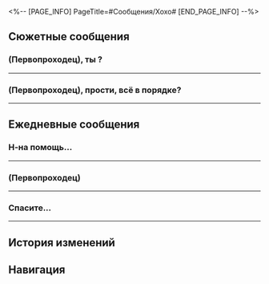 <%-- [PAGE_INFO]
PageTitle=#Сообщения/Хохо#
[END_PAGE_INFO] --%>
{{Сообщение Инфобокс
|id          = 1217
|Изображение = Персонаж Хохо Иконка.png
|Тип         = Персонаж
|Отправитель = Хохо
|Описание    = Хвост господина Хвоста
|Фракция     = Лофу Сяньчжоу
}}

==Сюжетные сообщения==
===(Первопроходец), ты {{MC|ж=занята|м=занят}}?===
{{Сообщения
|условие_получения = 
|текст =
:'''Хохо:''' (Первопроходец), ты {{MC|ж=занята|м=занят}}?
:{Выбор} Уже нет.
::'''(Первопроходец):''' Были дела, но теперь я {{MC|м=свободен|ж=свободна}}.
:{Выбор} Для тебя у меня всегда найдётся время.
::'''(Первопроходец):''' Для тебя у меня всегда найдётся время.
:'''Хохо:''' Ох, как здорово.
:'''Хохо:''' Я видела в новостях, что ты тренируешь команду Белобога.
:'''Хохо:''' Думала, ты {{MC|ж=занята|м=занят}}.
:'''Хохо:''' Даже не верится, что у тебя есть свободное время.
:'''Хохо:''' Хе-хе
:'''Хохо:''' Господин Хвост интересуется, почему ты внезапно {{MC|м=освободился|ж=освободилась}}.
:{Выбор} Лука выбыл.
:'''(Первопроходец):''' Лука выбыл из игры. Потому и появилось свободное время.
:'''Хохо:''' !
:'''Хохо:''' ...
:'''Хохо:''' Как жаль...
:'''Хохо:''' Я не знала.
:{Выбор} В соревнованиях всегда так.
::'''(Первопроходец):''' Ничего страшного. В соревнованиях всегда так - есть и победы и поражения.
:{Выбор} Ты смотрела новости спорта?
::'''(Первопроходец):''' Мне казалось, в спортивных новостях уже сообщили об этом. Не видела?
::'''Хохо:''' Нет.
::'''Хохо:''' Но я только что видела заметку в газетном киоске.
:'''Хохо:''' *Хнык*
:'''Хохо:''' Господин Хвост так хочет увидеться с тобой, что даже поднял из-за этого шум.
:'''Хохо:''' Господин Хвост говорит, что не поднимал никакого шума.
:'''Хохо:''' Но я-то знаю.
:{Выбор} Где встречаемся?
:'''(Первопроходец):''' Где встречаемся?
:'''Хохо:''' Давай встретимся на «Рассекателе небес».
:'''Хохо:''' Мы скоро будем
:'''Хохо:''' !
}}
----

===(Первопроходец), прости, всё в порядке?===
{{Сообщения
|условие_получения = 
|текст =
:'''Хохо:''' (Первопроходец), прости, всё в порядке?
:{Выбор} Хелиоби покинул Сяньчжоу.
:'''(Первопроходец):''' Хелиоби покинул Сяньчжоу.
:'''(Первопроходец):''' Он не вернётся.
:'''Хохо:''' Правда? Это хорошо.
:{Выбор} {{MC|ж=Поймала|м=Поймал}} ещё одного.
:'''(Первопроходец):''' Однако я {{MC|ж=поймала|м=поймал}} ещё одного опасного хелиоби и собираюсь вернуть его в башню подавления.
:'''Хохо:''' Это же ты, (Первопроходец).
:'''Хохо:''' Никогда не приходишь с пустыми руками.
:'''Хохо:''' Буду ждать у башни подавления.
:'''Хохо:''' Спасибо за работу.
}}
----

==Ежедневные сообщения==
===Н-на помощь...===
{{Сообщения
|условие_получения = 
|текст=
:'''Хохо:''' Н-на помощь...
:{Выбор} Что случилось?
::'''(Первопроходец):''' Хохо, что случилось?
::'''Хохо:''' Да ерунда так-то.
:{Выбор} Ты в опасности?
::'''(Первопроходец):''' Ты в опасности? Где ты, я уже бегу!
::'''Хохо:''' Оооой
::'''Хохо:''' Нет, мне ничего не угрожает.
:'''Хохо:''' Я только что написала в групповой чат, а мне никто не ответил.
:'''Хохо:''' Я долго ждала, но всё равно никто не ответил.
:'''Хохо:''' Я испортила атмосферу?
:'''Хохо:''' Что же делать...
:{Выбор} И всё, что ли?
::'''(Первопроходец):''' И всё, что ли?
::'''(Первопроходец):''' Да не переживай ты так. Чем прочнее панцирь, тем меньше волнуют подобные пустяки.
::'''Хохо:''' Как же я тебе завидую.
:{Выбор} Мне тоже неловко стало.
::'''(Первопроходец):''' Мне уже {{MC|ж=самой|м=самому}} неловко стало.
::'''(Первопроходец):''' Похоже, мы одного поля ягоды.
::'''Хохо:''' А-а-а-а
::'''Хохо:''' Дай пять.
:{Выбор} Я спасу положение.
::'''(Первопроходец):''' А что за чат? Отвечу тебе там стикером.
::'''Хохо:''' Рабочий чат судей...
::'''Хохо:''' Аааа
::'''Хохо:''' Но спасибо.
:'''Хохо:''' !
:'''Хохо:''' Ура!
:'''Хохо:''' Мне ответила госпожа Сюэи!
:'''Хохо:''' Я спасена!
:'''Хохо:''' Госпожа Сюэи - моя вечная спасительница.
:{Выбор} Ой как здорово.
::'''(Первопроходец):''' Ой как здорово.
::'''Хохо:''' Я как раз подумывала об увольнении.
::'''Хохо:''' Но мне ответили. Ура!
:{Выбор} Ой как досадно.
::'''(Первопроходец):''' Ой как досадно. Лучше б в чате и дальше была тишина.
::'''(Первопроходец):''' Может, ты осмелишься на этот шаг и повзрослеешь.
::'''Хохо:''' Аааа
::'''Хохо:''' Страшно представить.
}}
----

===(Первопроходец)===
{{Сообщения
|условие_получения = 
|текст=
:'''Хохо:''' (Первопроходец)
:'''Хохо:''' Извини
:'''Хохо:''' Побеспокою
:'''Хохо:''' Удобно?
:'''Хохо:''' [[Файл:Пом-Пом Стикер 11.png|80px]]
:'''Хохо:''' Ты {{MC|ж=занята|м=занят}}, да?
:'''Хохо:''' Пс-с-с...
:{Выбор} Только {{MC|ж=увидела|м=увидел}}. Говори.
::'''(Первопроходец):''' Прости, только {{MC|ж=увидела|м=увидел}}. Я не {{MC|ж=занята|м=занят}}, говори.
:{Выбор} А если скажу, что {{MC|ж=занята|м=занят}}?
::'''(Первопроходец):''' А если скажу, что {{MC|ж=занята|м=занят}}?
::'''Хохо:''' Да?
:{Выбор} Ты слишком вежлива.
::'''(Первопроходец):''' Ты слишком вежлива. Если хочешь что-то мне сказать, то сразу говори.
::'''(Первопроходец):''' Отвечу, когда увижу.
:'''Хохо:''' Да ничего уже.
:'''Хохо:''' Прошу прощения за беспокойство.
:'''Хохо:''' Я вспомнила о промокоде к эмпатической иммерсии, который ещё не активировала.
:'''Хохо:''' Но я тогда была на миссии.
:'''Хохо:''' Срок действия кода истекает в полдень.
:{Выбор} Ещё успеваем?
::'''(Первопроходец):''' Я ещё успеваю помочь тебе его активировать?
::'''Хохо:''' Уже слишком поздно.
:{Выбор} Дело и правда срочное...
::'''(Первопроходец):''' Значит, дело и правда срочное. Будет обидно упустить такое.
::'''Хохо:''' Угу...
:'''Хохо:''' Потом я Гуйнайфэнь попросила, она активировала.
:'''Хохо:''' Теперь я спокойна.
:'''Хохо:''' Но всё равно спасибо тебе.
:{Выбор} Не за что! Всегда {{MC|ж=рада|м=рад}} помочь.
::'''(Первопроходец):''' Да ладно тебе. Помогать друзьям мне в радость.
:{Выбор} Да я и не {{MC|ж=помогла|м=помог}} никак.
::'''(Первопроходец):''' Не нужно благодарить, толку-то от меня мало было.
::'''Хохо:''' Если бы ты вовремя {{MC|ж=увидела|м=увидел}}, то точно бы меня {{MC|ж=выручила|м=выручил}}.
:'''Хохо:''' (Первопроходец), если возникнут проблемы, обращайся в любое время.
}}
----

===Спасите...===
{{Сообщения
|условие_получения = 
|текст=
:'''Хохо:''' Спасите...
:'''Хохо:''' (Первопроходец)
:'''Хохо:''' Опять побеспокою...
:'''Хохо:''' Извини
:{Выбор} Что-то случилось?
::'''(Первопроходец):''' Что-то случилось?
:{Выбор} Пустяки, мне не привыкать.
::'''(Первопроходец):''' Пустяки, Первопроходцы привыкли ко всяким хлопотам.
::'''(Первопроходец):''' Стало любопытно узнать, насколько хлопотно это может быть.
:'''Хохо:''' Дело вот в чём.
:'''Хохо:''' Я сказала, что хотела бы пойти в лисью парикмахерскую на стрижку хвоста.
:'''Хохо:''' А господин Хвост сопротивляется.
:'''Хохо:''' Я сказала, что это мой хвост.
:'''Хохо:''' А он говорит, что уже нет.
:'''Хохо:''' (Первопроходец), что делать-то?
:'''Хохо:''' Аааа
:{Выбор} Так ноги-то у тебя, а не наоборот.
::'''(Первопроходец):''' А ты скажи ему, что ноги-то твои. И он пойдёт туда, куда пойдёшь ты.
::'''Хохо:''' Он сказал, что стесняется ходить к парикмахеру.
::'''Хохо:''' Я его понимаю.
:{Выбор} Просто сходи в груминг.
::'''(Первопроходец):''' Значит, сходи в груминг для животных. Там работают профессионалы.
::'''Хохо:''' Он сказал, что это я животное.
:{Выбор} Может, сама дома подстрижёшь?
::'''(Первопроходец):''' Может, сама дома подстрижёшь?
::'''Хохо:''' Этого я не умею.
::'''Хохо:''' Но попробую.
:'''Хохо:''' О, госпожа Ханья пришла.
:'''Хохо:''' Подожди
:{{Диалог|Предупреждение}} Ваш друг Хохо не в сети
:'''(Первопроходец):''' ?
:{{Диалог|Предупреждение}} Ваш друг Хохо в сети
:'''Хохо:''' Госпожа Ханья сказала, что поможет мне со стрижкой.
:'''Хохо:''' Господин Хвост не посмел возразить.
:'''Хохо:''' Как же здорово.
:'''Хохо:''' Госпожа Ханья - моя вечная спасительница.
:{Выбор} Господин Хвост - трусишка.
::'''(Первопроходец):''' Забавно. Господин Хвост такой трусишка.
::'''Хохо:''' Он сказал, чтобы я была начеку, когда лягу спать.
:{Выбор} На неё можно положиться.
::'''(Первопроходец):''' Кто же ещё, кроме госпожи Ханья... На неё всегда можно положиться.
::'''Хохо:''' Она сказала, что так хочет выпустить пар.
::'''Хохо:''' ???
:'''Хохо:''' В любом случае спасибо.
:'''Хохо:''' Пока.
:{Выбор} Пока.
:'''(Первопроходец):''' Пока.
}}
----

==История изменений==
{{История изменений|2.7}}

==Навигация==
{{Сообщения Навбокс}}